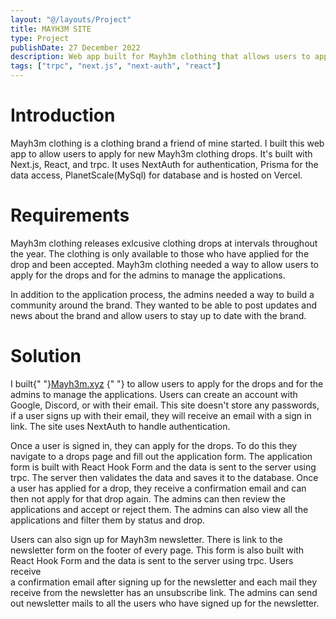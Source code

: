 ```yaml
---
layout: "@/layouts/Project"
title: MAYH3M SITE
type: Project
publishDate: 27 December 2022
description: Web app built for Mayh3m clothing that allows users to apply for new mayh3m clothing drops.
tags: ["trpc", "next.js", "next-auth", "react"]
---
```


# Introduction

Mayh3m clothing is a clothing brand a friend of mine started.
I built this web app to allow users to apply for new Mayh3m clothing drops.
It's built with Next.js, React, and trpc. It uses NextAuth for authentication,
Prisma for the data access, PlanetScale(MySql) for database and is hosted on Vercel.

# Requirements

Mayh3m clothing releases exlcusive clothing drops at intervals throughout the year.
The clothing is only available to those who have applied for the drop and been accepted.
Mayh3m clothing needed a way to allow users to apply for the drops and for the admins to
manage the applications.

In addition to the application process, the admins needed a way to build a community around
the brand. They wanted to be able to post updates and news about the brand and allow users
to stay up to date with the brand.

# Solution

I built{" "}<a href="http://www.mayh3m.xyz/">Mayh3m.xyz</a> {" "} to allow users to apply for the
drops and for the admins to manage the applications. Users can create an account with Google, Discord,
or with their email. This site doesn't store any passwords, if a user signs up with their email, they
will receive an email with a sign in link. The site uses NextAuth to handle authentication.

Once a user is signed in, they can apply for the drops. To do this they navigate to a drops page and fill
out the application form. The application form is built with React Hook Form and the data is sent to the
server using trpc. The server then validates the data and saves it to the database. Once a user has applied for
a drop, they receive a confirmation email and can then not apply for that drop again.
The admins can then review the applications and accept or reject them. The admins can also view all the
applications and filter them by status and drop.

Users can also sign up for Mayh3m newsletter. There is link to the newsletter form on the footer of every page.
This form is also built with React Hook Form and the data is sent to the server using trpc. Users receive  
a confirmation email after signing up for the newsletter and each mail they receive from the newsletter has an
unsubscribe link. The admins can send out newsletter mails to all the users who have signed up for the newsletter.

